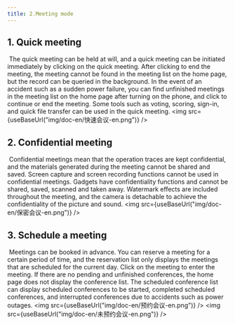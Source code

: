 ```yaml
---
title: 2.Meeting mode
---
```




## 1. Quick meeting 

​         The quick meeting can be held at will, and a quick meeting can be initiated immediately by clicking on the quick meeting. After clicking to end the meeting, the meeting cannot be found in the meeting list on the home page, but the record can be queried in the background. In the event of an accident such as a sudden power failure, you can find unfinished meetings in the meeting list on the home page after turning on the phone, and click to continue or end the meeting. Some tools such as voting, scoring, sign-in, and quick file transfer can be used in the quick meeting.
<img  src={useBaseUrl("img/doc-en/快速会议-en.png")} />

## 2. Confidential meeting

​        Confidential meetings mean that the operation traces are kept confidential, and the materials generated during the meeting cannot be shared and saved. Screen capture and screen recording functions cannot be used in confidential meetings. Gadgets have confidentiality functions and cannot be shared, saved, scanned and taken away. Watermark effects are included throughout the meeting, and the camera is detachable to achieve the confidentiality of the picture and sound.
<img  src={useBaseUrl("img/doc-en/保密会议-en.png")} />

## 3. Schedule a meeting

​         Meetings can be booked in advance. You can reserve a meeting for a certain period of time, and the reservation list only displays the meetings that are scheduled for the current day. Click on the meeting to enter the meeting. If there are no pending and unfinished conferences, the home page does not display the conference list. The scheduled conference list can display scheduled conferences to be started, completed scheduled conferences, and interrupted conferences due to accidents such as power outages.
<img  src={useBaseUrl("img/doc-en/预约会议-en.png")} />
<img  src={useBaseUrl("img/doc-en/未预约会议-en.png")} />

